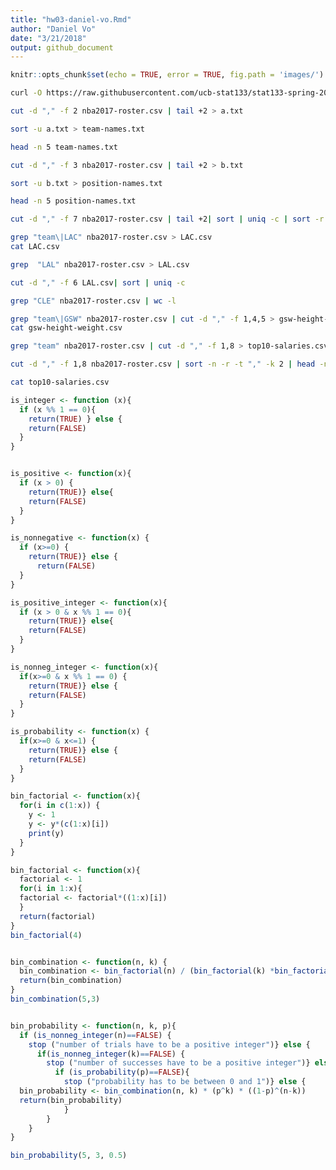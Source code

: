 ```yaml
---
title: "hw03-daniel-vo.Rmd"
author: "Daniel Vo"
date: "3/21/2018"
output: github_document
---
```


```r
knitr::opts_chunk$set(echo = TRUE, error = TRUE, fig.path = 'images/')
```


```bash
curl -O https://raw.githubusercontent.com/ucb-stat133/stat133-spring-2018/master/data/nba2017-roster.csv
```

```bash
cut -d "," -f 2 nba2017-roster.csv | tail +2 > a.txt

sort -u a.txt > team-names.txt

head -n 5 team-names.txt
```


```bash
cut -d "," -f 3 nba2017-roster.csv | tail +2 > b.txt

sort -u b.txt > position-names.txt

head -n 5 position-names.txt

```


```bash
cut -d "," -f 7 nba2017-roster.csv | tail +2| sort | uniq -c | sort -r | head -n 5 > experience-counts.txt
```


```bash
grep "team\|LAC" nba2017-roster.csv > LAC.csv
cat LAC.csv
```

```bash
grep  "LAL" nba2017-roster.csv > LAL.csv
```

```bash
cut -d "," -f 6 LAL.csv| sort | uniq -c
```
```bash
grep "CLE" nba2017-roster.csv | wc -l
```
```bash
grep "team\|GSW" nba2017-roster.csv | cut -d "," -f 1,4,5 > gsw-height-weight.csv
cat gsw-height-weight.csv
```
```bash
grep "team" nba2017-roster.csv | cut -d "," -f 1,8 > top10-salaries.csv 

cut -d "," -f 1,8 nba2017-roster.csv | sort -n -r -t "," -k 2 | head -n 10 >> top10-salaries.csv

cat top10-salaries.csv
```

```R
is_integer <- function (x){
  if (x %% 1 == 0){
    return(TRUE) } else {
    return(FALSE)
  }
}


is_positive <- function(x){
  if (x > 0) {
    return(TRUE)} else{
    return(FALSE)
  }
}

is_nonnegative <- function(x) {
  if (x>=0) {
    return(TRUE)} else {
      return(FALSE)
  }
}

is_positive_integer <- function(x){
  if (x > 0 & x %% 1 == 0){
    return(TRUE)} else{
    return(FALSE)
  }
}

is_nonneg_integer <- function(x){
  if(x>=0 & x %% 1 == 0) {
    return(TRUE)} else {
    return(FALSE)
  }
}

is_probability <- function(x) {
  if(x>=0 & x<=1) {
    return(TRUE)} else {
    return(FALSE)
  }
}

bin_factorial <- function(x){
  for(i in c(1:x)) {
    y <- 1
    y <- y*(c(1:x)[i])
    print(y)
  }
}

bin_factorial <- function(x){
  factorial <- 1
  for(i in 1:x){
  factorial <- factorial*((1:x)[i])
  }
  return(factorial)
}
bin_factorial(4)


bin_combination <- function(n, k) {
  bin_combination <- bin_factorial(n) / (bin_factorial(k) *bin_factorial(n-k))
  return(bin_combination)
}
bin_combination(5,3)


bin_probability <- function(n, k, p){
  if (is_nonneg_integer(n)==FALSE) {
    stop ("number of trials have to be a positive integer")} else {
      if(is_nonneg_integer(k)==FALSE) {
        stop ("number of successes have to be a positive integer")} else{
          if (is_probability(p)==FALSE){
            stop ("probability has to be between 0 and 1")} else {
  bin_probability <- bin_combination(n, k) * (p^k) * ((1-p)^(n-k))
  return(bin_probability)
            }
        }
    }
}

bin_probability(5, 3, 0.5)
```



































